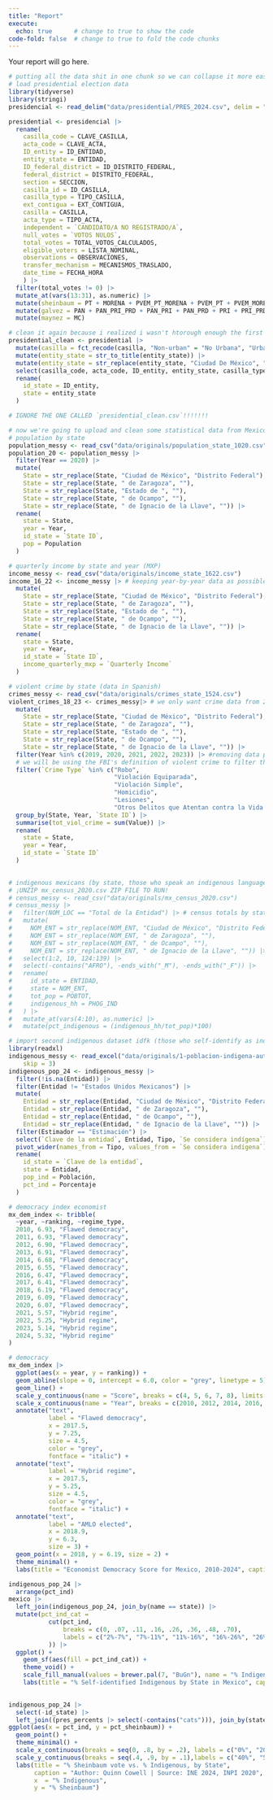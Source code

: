 ```yaml
---
title: "Report"
execute: 
  echo: true      # change to true to show the code
code-fold: false  # change to true to fold the code chunks
---
```


Your report will go here.

```r
# putting all the data shit in one chunk so we can collapse it more easily later
# load presidential election data
library(tidyverse)
library(stringi)
presidencial <- read_delim("data/presidential/PRES_2024.csv", delim = "|", skip = 6, locale = locale(encoding = "latin1"))

presidential <- presidencial |>
  rename(
    casilla_code = CLAVE_CASILLA,
    acta_code = CLAVE_ACTA,
    ID_entity = ID_ENTIDAD,
    entity_state = ENTIDAD,
    ID_federal_district = ID_DISTRITO_FEDERAL,
    federal_district = DISTRITO_FEDERAL,
    section = SECCION,
    casilla_id = ID_CASILLA,
    casilla_type = TIPO_CASILLA,
    ext_contigua = EXT_CONTIGUA,
    casilla = CASILLA,
    acta_type = TIPO_ACTA,
    independent = `CANDIDATO/A NO REGISTRADO/A`,
    null_votes = `VOTOS NULOS`,
    total_votes = TOTAL_VOTOS_CALCULADOS,
    eligible_voters = LISTA_NOMINAL,
    observations = OBSERVACIONES,
    transfer_mechanism = MECANISMOS_TRASLADO,
    date_time = FECHA_HORA
    ) |>
  filter(total_votes != 0) |>
  mutate_at(vars(13:31), as.numeric) |>
  mutate(sheinbaum = PT + MORENA + PVEM_PT_MORENA + PVEM_PT + PVEM_MORENA + PT_MORENA + PVEM) |>
  mutate(galvez = PAN + PAN_PRI_PRD + PAN_PRI + PAN_PRD + PRI + PRI_PRD + PRD) |>
  mutate(maynez = MC)

# clean it again because i realized i wasn't htorough enough the first time but i used the original dataset in my eda
presidential_clean <- presidential |>
  mutate(casilla = fct_recode(casilla, "Non-urban" = "No Urbana", "Urban" = "Urbana")) |>
  mutate(entity_state = str_to_title(entity_state)) |>
  mutate(entity_state = str_replace(entity_state, "Ciudad De México", "Distrito Federal")) |>
  select(casilla_code, acta_code, ID_entity, entity_state, casilla_type, casilla, independent, null_votes, total_votes, eligible_voters, sheinbaum, galvez, maynez) |>
  rename(
    id_state = ID_entity,
    state = entity_state
  )

# IGNORE THE ONE CALLED `presidential_clean.csv`!!!!!!!

# now we're going to upload and clean some statistical data from Mexico
# population by state
population_messy <- read_csv("data/originals/population_state_1020.csv")
population_20 <- population_messy |>
  filter(Year == 2020) |>
  mutate(
    State = str_replace(State, "Ciudad de México", "Distrito Federal"),
    State = str_replace(State, " de Zaragoza", ""),
    State = str_replace(State, "Estado de ", ""),
    State = str_replace(State, " de Ocampo", ""),
    State = str_replace(State, " de Ignacio de la Llave", "")) |>
  rename(
    state = State,
    year = Year,
    id_state = `State ID`,
    pop = Population
  )

# quarterly income by state and year (MXP)
income_messy <- read_csv("data/originals/income_state_1622.csv")
income_16_22 <- income_messy |> # keeping year-by-year data as possible analysis tool
  mutate(
    State = str_replace(State, "Ciudad de México", "Distrito Federal"),
    State = str_replace(State, " de Zaragoza", ""),
    State = str_replace(State, "Estado de ", ""),
    State = str_replace(State, " de Ocampo", ""),
    State = str_replace(State, " de Ignacio de la Llave", "")) |>
  rename(
    state = State,
    year = Year,
    id_state = `State ID`,
    income_quarterly_mxp = `Quarterly Income`
  )

# violent crime by state (data in Spanish)
crimes_messy <- read_csv("data/originals/crimes_state_1524.csv")
violent_crimes_18_23 <- crimes_messy|> # we only want crime data from 2023 as it was before the election, possible avg after 2018
  mutate(
    State = str_replace(State, "Ciudad de México", "Distrito Federal"),
    State = str_replace(State, " de Zaragoza", ""),
    State = str_replace(State, "Estado de ", ""),
    State = str_replace(State, " de Ocampo", ""),
    State = str_replace(State, " de Ignacio de la Llave", "")) |>
  filter(Year %in% c(2019, 2020, 2021, 2022, 2023)) |> #removing data pre-AMLO + election years
  # we will be using the FBI's definition of violent crime to filter the list
  filter(`Crime Type` %in% c("Robo", 
                             "Violación Equiparada", 
                             "Violación Simple", 
                             "Homicidio", 
                             "Lesiones", 
                             "Otros Delitos que Atentan contra la Vida y la Integridad Corporal")) |>
  group_by(State, Year, `State ID`) |>
  summarise(tot_viol_crime = sum(Value)) |>
  rename(
    state = State,
    year = Year,
    id_state = `State ID`
  )
  

# indigenous mexicans (by state, those who speak an indigenous language)
# ¡UNZIP mx_census_2020.csv ZIP FILE TO RUN!
# census_messy <- read_csv("data/originals/mx_census_2020.csv")
# census_messy |>
#   filter(NOM_LOC == "Total de la Entidad") |> # census totals by state
#   mutate(
#     NOM_ENT = str_replace(NOM_ENT, "Ciudad de México", "Distrito Federal"),
#     NOM_ENT = str_replace(NOM_ENT, " de Zaragoza", ""),
#     NOM_ENT = str_replace(NOM_ENT, " de Ocampo", ""),
#     NOM_ENT = str_replace(NOM_ENT, " de Ignacio de la Llave", "")) |>
#   select(1:2, 10, 124:139) |>
#   select(-contains("AFRO"), -ends_with("_M"), -ends_with("_F")) |>
#   rename(
#     id_state = ENTIDAD,
#     state = NOM_ENT,
#     tot_pop = POBTOT,
#     indigenous_hh = PHOG_IND
#   ) |>
#   mutate_at(vars(4:10), as.numeric) |>
#   mutate(pct_indigenous = (indigenous_hh/tot_pop)*100)

# import second indigenous dataset idfk (those who self-identify as indigenous)
library(readxl)
indigenous_messy <- read_excel("data/originals/1-poblacion-indigena-autoadscrita-nacional-y-por-entidad-federativa-muestra-censal-2020.xlsx", 
    skip = 3)
indigenous_pop_24 <- indigenous_messy |>
  filter(!is.na(Entidad)) |>
  filter(Entidad != "Estados Unidos Mexicanos") |>
  mutate(
    Entidad = str_replace(Entidad, "Ciudad de México", "Distrito Federal"),
    Entidad = str_replace(Entidad, " de Zaragoza", ""),
    Entidad = str_replace(Entidad, " de Ocampo", ""),
    Entidad = str_replace(Entidad, " de Ignacio de la Llave", "")) |>
  filter(Estimador == "Estimación") |>
  select(`Clave de la entidad`, Entidad, Tipo, `Se considera indígena`) |>
  pivot_wider(names_from = Tipo, values_from = `Se considera indígena`) |>
  rename(
    id_state = `Clave de la entidad`,
    state = Entidad,
    pop_ind = Población,
    pct_ind = Porcentaje
  )

# democracy index economist
mx_dem_index <- tribble(
  ~year, ~ranking, ~regime_type,
  2010, 6.93, "Flawed democracy",
  2011, 6.93, "Flawed democracy",
  2012, 6.90, "Flawed democracy",
  2013, 6.91, "Flawed democracy",
  2014, 6.68, "Flawed democracy",
  2015, 6.55, "Flawed democracy",
  2016, 6.47, "Flawed democracy",
  2017, 6.41, "Flawed democracy",
  2018, 6.19, "Flawed democracy",
  2019, 6.09, "Flawed democracy",
  2020, 6.07, "Flawed democracy",
  2021, 5.57, "Hybrid regime",
  2022, 5.25, "Hybrid regime",
  2023, 5.14, "Hybrid regime",
  2024, 5.32, "Hybrid regime"
)
```
```r
# democracy 
mx_dem_index |>
  ggplot(aes(x = year, y = ranking)) +
  geom_abline(slope = 0, intercept = 6.0, color = "grey", linetype = 5) +
  geom_line() +
  scale_y_continuous(name = "Score", breaks = c(4, 5, 6, 7, 8), limits = c(4, 8)) +
  scale_x_continuous(name = "Year", breaks = c(2010, 2012, 2014, 2016, 2018, 2020, 2022, 2024)) +
  annotate("text", 
           label = "Flawed democracy", 
           x = 2017.5, 
           y = 7.25, 
           size = 4.5, 
           color = "grey", 
           fontface = "italic") +
  annotate("text", 
           label = "Hybrid regime", 
           x = 2017.5, 
           y = 5.25, 
           size = 4.5, 
           color = "grey", 
           fontface = "italic") +
  annotate("text",
           label = "AMLO elected",
           x = 2018.9,
           y = 6.3,
           size = 3) +
  geom_point(x = 2018, y = 6.19, size = 2) +
  theme_minimal() +
  labs(title = "Economist Democracy Score for Mexico, 2010-2024", caption = "Author: Quinn Cowell | Source: Economist Group 2024")
```


```r
indigenous_pop_24 |>
  arrange(pct_ind)
mexico |>
  left_join(indigenous_pop_24, join_by(name == state)) |>
  mutate(pct_ind_cat = 
           cut(pct_ind,
               breaks = c(0, .07, .11, .16, .26, .36, .48, .70),
               labels = c("2%-7%", "7%-11%", "11%-16%", "16%-26%", "26%-36%", "36%-48%", "48%-69%")
           )) |>
  ggplot() +
    geom_sf(aes(fill = pct_ind_cat)) +
    theme_void() +
    scale_fill_manual(values = brewer.pal(7, "BuGn"), name = "% Indigenous", na.translate = FALSE) +
    labs(title = "% Self-identified Indigenous by State in Mexico", caption = "Author: Quinn Cowell | Source: INPI 2020")
  
```

```r
indigenous_pop_24 |>
  select(-id_state) |>
  left_join((pres_percents |> select(-contains("cats"))), join_by(state == entity_state)) |>
ggplot(aes(x = pct_ind, y = pct_sheinbaum)) +
  geom_point() +
  theme_minimal() +
  scale_x_continuous(breaks = seq(0, .8, by = .2), labels = c("0%", "20%", "40%", "60%", "80%")) +
  scale_y_continuous(breaks = seq(.4, .9, by = .1),labels = c("40%", "50%", "60%", "70%", "80%", "90%")) +
  labs(title = "% Sheinbaum vote vs. % Indigenous, by State",
       caption = "Author: Quinn Cowell | Source: INE 2024, INPI 2020",
       x  = "% Indigenous",
       y = "% Sheinbaum")
```


